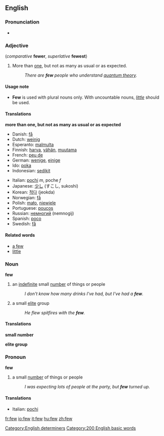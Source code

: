 ==English==

{{rank|face|tell|because|177|few|whom|love|far}}

===Pronunciation===
*{{audio|en-us-few.ogg|Audio (US)}}

===Adjective===
(''comparative'' '''fewer''', ''superlative'' '''fewest''')

#More than [[one]], but not as many as usual or as expected.
#:''There are '''few''' people who understand [[quantum theory]].''

====Usage note====
*'''Few''' is used with plural nouns only.  With uncountable nouns, ''[[little]]'' should be used.

====Translations====
'''more than one, but not as many as usual or as expected'''
{{top}}
*Danish: [[få]]
*Dutch: [[weinig]]
*Esperanto: [[malmulta]]
*Finnish: [[harva]], [[vähän]], [[muutama]]
*French: [[peu de]]
*German: [[wenige]], [[einige]]
*Ido: [[poka]]
*Indonesian: [[sedikit]]
{{mid}}
*Italian: [[pochi]] ''m'', poche ''f''
*Japanese: [[少し]] (すこし, sukoshi)
*Korean: [[적다]] (jeokda)
*Norwegian: [[få]]
*Polish: [[mało]], [[niewiele]]
*Portuguese: [[poucos]]
*Russian: [[немногий]] (nemnogij)
*Spanish: [[poco]]
*Swedish: [[få]]
{{bottom}}

====Related words====
* [[a few]]
* [[little]]

===Noun===
'''few'''
# an [[indefinite]] small [[number]] of things or people
#:''I don't know how many drinks I've had, but I've had a '''few'''.''
# a small [[elite]] group
#:''He flew spitfires with the '''few'''.'' <!-- capitalized? -->

====Translations====
'''small number'''
{{top}}

{{mid}}

{{bottom}}

'''elite group'''
{{top}}

{{mid}}

{{bottom}}

===Pronoun===
'''few'''
# a small [[number]] of things or people
#:''I was expecting lots of people at the party, but '''few''' turned up.''

====Translations====
{{top}}
*Italian: [[pochi]]
{{mid}}

{{bottom}}

[[Category:English determiners]]

[[Category:200 English basic words]]

[[fr:few]]
[[io:few]]
[[it:few]]
[[hu:few]]
[[zh:few]]
